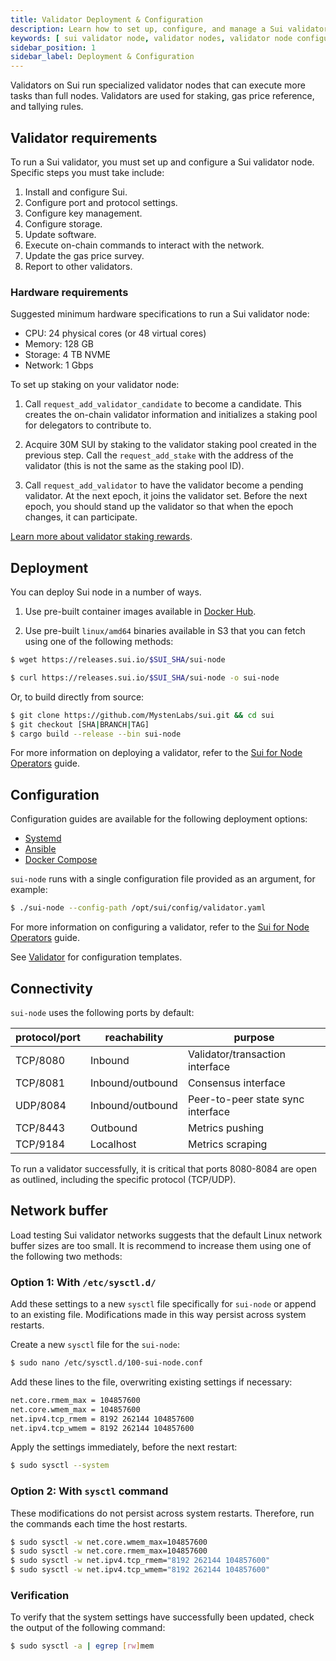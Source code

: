 ```yaml
---
title: Validator Deployment & Configuration
description: Learn how to set up, configure, and manage a Sui validator node.
keywords: [ sui validator node, validator nodes, validator node configuration, configure validator node, set up validator node, manage validator ]
sidebar_position: 1
sidebar_label: Deployment & Configuration
---
```


Validators on Sui run specialized validator nodes that can execute more tasks than full nodes. Validators are used for staking, gas price reference, and tallying rules.

## Validator requirements

To run a Sui validator, you must set up and configure a Sui validator node. Specific steps you must take include:

1. Install and configure Sui.
2. Configure port and protocol settings.
3. Configure key management.
4. Configure storage.
5. Update software.
6. Execute on-chain commands to interact with the network.
7. Update the gas price survey.
8. Report to other validators.

### Hardware requirements

Suggested minimum hardware specifications to run a Sui validator node:

- CPU: 24 physical cores (or 48 virtual cores)
- Memory: 128 GB
- Storage: 4 TB NVME
- Network: 1 Gbps

<ImportContent source="staking-pool-reqs.mdx" mode="snippet" />

To set up staking on your validator node:

1. Call `request_add_validator_candidate` to become a candidate. This creates the on-chain validator information and initializes a staking pool for delegators to contribute to.

2. Acquire 30M SUI by staking to the validator staking pool created in the previous step. Call the `request_add_stake` with the address of the validator (this is not the same as the staking pool ID).

3. Call `request_add_validator` to have the validator become a pending validator. At the next epoch, it joins the validator set. Before the next epoch, you should stand up the validator so that when the epoch changes, it can participate.

[Learn more about validator staking rewards](./validator-rewards.mdx).

## Deployment

You can deploy Sui node in a number of ways.

1. Use pre-built container images available in [Docker Hub](https://hub.docker.com/r/mysten/sui-node/tags).

2. Use pre-built `linux/amd64` binaries available in S3 that you can fetch using one of the following methods:

```sh
$ wget https://releases.sui.io/$SUI_SHA/sui-node
```

```sh
$ curl https://releases.sui.io/$SUI_SHA/sui-node -o sui-node
```

Or, to build directly from source:

```sh
$ git clone https://github.com/MystenLabs/sui.git && cd sui
$ git checkout [SHA|BRANCH|TAG]
$ cargo build --release --bin sui-node
```

For more information on deploying a validator, refer to the [Sui for Node Operators](https://github.com/MystenLabs/sui/blob/main/nre/sui_for_node_operators.md) guide.

## Configuration

Configuration guides are available for the following deployment options:

- [Systemd](https://github.com/MystenLabs/sui/blob/main/nre/systemd/README.md)
- [Ansible](https://github.com/MystenLabs/sui/blob/main/nre/ansible/README.md)
- [Docker Compose](https://github.com/MystenLabs/sui/blob/main/nre/docker/README.md)

`sui-node` runs with a single configuration file provided as an argument, for example:

```sh 
$ ./sui-node --config-path /opt/sui/config/validator.yaml
```

For more information on configuring a validator, refer to the [Sui for Node Operators](https://github.com/MystenLabs/sui/blob/main/nre/sui_for_node_operators.md) guide.

See [Validator](https://github.com/MystenLabs/sui/blob/main/nre/config/validator.yaml) for configuration templates.

## Connectivity

`sui-node` uses the following ports by default:

| protocol/port | reachability     | purpose                           |
| ------------- | ---------------- | --------------------------------- |
| TCP/8080      | Inbound          | Validator/transaction interface   |
| TCP/8081      | Inbound/outbound | Consensus interface               |
| UDP/8084      | Inbound/outbound | Peer-to-peer state sync interface |
| TCP/8443      | Outbound         | Metrics pushing                   |
| TCP/9184      | Localhost        | Metrics scraping                  |

To run a validator successfully, it is critical that ports 8080-8084 are open as outlined, including the specific protocol (TCP/UDP).

## Network buffer

Load testing Sui validator networks suggests that the default Linux network buffer sizes are too small.
It is recommend to increase them using one of the following two methods:

### Option 1: With `/etc/sysctl.d/`

Add these settings to a new `sysctl` file specifically for `sui-node` or append to an existing file. Modifications made in this way persist across system restarts.

Create a new `sysctl` file for the `sui-node`:

```sh
$ sudo nano /etc/sysctl.d/100-sui-node.conf
```

Add these lines to the file, overwriting existing settings if necessary:

```sh 
net.core.rmem_max = 104857600
net.core.wmem_max = 104857600
net.ipv4.tcp_rmem = 8192 262144 104857600
net.ipv4.tcp_wmem = 8192 262144 104857600
```

Apply the settings immediately, before the next restart:

```sh
$ sudo sysctl --system
```

### Option 2: With `sysctl` command

These modifications do not persist across system restarts. Therefore, run the commands each time the host restarts.

```sh
$ sudo sysctl -w net.core.wmem_max=104857600
$ sudo sysctl -w net.core.rmem_max=104857600
$ sudo sysctl -w net.ipv4.tcp_rmem="8192 262144 104857600"
$ sudo sysctl -w net.ipv4.tcp_wmem="8192 262144 104857600"
```

### Verification

To verify that the system settings have successfully been updated, check the output of the following command:

```sh
$ sudo sysctl -a | egrep [rw]mem
```
